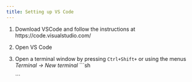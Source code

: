 ```yaml
---
title: Setting up VS Code
---
```

1. Download VSCode and follow the instructions at https://code.visualstudio.com/

1. Open VS Code

1. Open a terminal window by pressing `Ctrl+Shift+` or using the menus _Terminal -> New terminal_
    ```sh


    ```